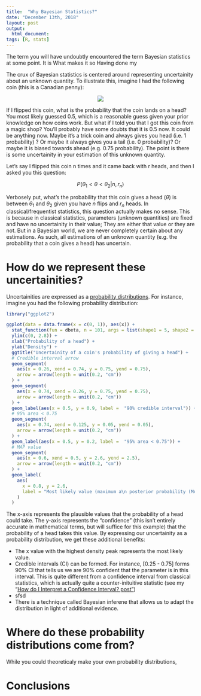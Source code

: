 ```yaml
---
title:  "Why Bayesian Statistics?"
date: "December 13th, 2018"
layout: post
output:
  html_document:
tags: [R, stats]
---
```


The term you will have undoubtly encountered the term Bayesian statistics at some point. It is What makes it so 
Having done my 

The crux of Bayesian statistics is centered around representing uncertainity about an unknown quantity. To illustrate this, imagine I had the following coin (this is a Canadian penny):

<div style="text-align:center">
  <img src="https://upload.wikimedia.org/wikipedia/en/f/f8/Canadian_Penny_-_Obverse.png"/>
</div>

If I flipped this coin, what is the probability that the coin lands on a head? You most likely guessed 0.5, which is a reasonable guess given your prior knowledge on how coins work. But what if I told you that I got this coin from a magic shop? You'll probably have some doubts that it is 0.5 now. It could be anything now. Maybe it's a trick coin and always gives you head (i.e. 1 probability) ? Or maybe it always gives you a tail (i.e. 0 probability)? Or maybe it is biased towards ahead (e.g. 0.75 probability). The point is there is some uncertainity in your estimation of this unknown quantity. 

Let's say I flipped this coin n times and it came back with r heads, and then I asked you this question:

<div>
$$P(\theta_{1} < \theta < \theta_{2} | n, r_{n})$$
</div>

Verbosely put, what's the probability that this coin gives a head (<span class="inlinecode">$\theta$</span>) is between <span class="inlinecode">$\theta_{1}$</span> and <span class="inlinecode">$\theta_{2}$</span> given you have <span class="inlinecode">$n$</span> flips and <span class="inlinecode">$r_{n}$</span> heads. In classical/frequentist statistics, this question actually makes no sense. This is because in classical statistics, parameters (unknown quantities) are fixed and have no uncertainity in their value; They are either that value or they are not. But in a Bayesian world, we are never completely certain about any estimations. As such, all estimations of an unknown quantity (e.g. the probability that a coin gives a head) has uncertain.

# How do we represent these uncertainities?

Uncertainities are expressed as a [probability distributions]({% post_url 2016-03-17-prob-distr %}). For instance, imagine you had the following probability distribution:

```r
library("ggplot2")

ggplot(data = data.frame(x = c(0, 1)), aes(x)) +
  stat_function(fun = dbeta, n = 101, args = list(shape1 = 5, shape2 = 5)) +
  ylim(c(0, 2.8)) +
  xlab("Probability of a head") +
  ylab("Density") +
  ggtitle("Uncertainity of a coin's probability of giving a head") +
  # Credible interval arrow
  geom_segment(
    aes(x = 0.26, xend = 0.74, y = 0.75, yend = 0.75),
    arrow = arrow(length = unit(0.2, "cm"))
  ) +
  geom_segment(
    aes(x = 0.74, xend = 0.26, y = 0.75, yend = 0.75),
    arrow = arrow(length = unit(0.2, "cm"))
  ) +
  geom_label(aes(x = 0.5, y = 0.9, label =  "90% credible interval")) +
  # 95% area < 0.75
  geom_segment(
    aes(x = 0.74, xend = 0.125, y = 0.05, yend = 0.05),
    arrow = arrow(length = unit(0.2, "cm"))
  ) +
  geom_label(aes(x = 0.5, y = 0.2, label =  "95% area < 0.75")) +
  # MAP value
  geom_segment(
    aes(x = 0.6, xend = 0.5, y = 2.6, yend = 2.5),
    arrow = arrow(length = unit(0.2, "cm"))
  ) +
  geom_label(
    aes(
      x = 0.8, y = 2.6,
      label = "Most likely value (maximum a\n posterior probability (MAP)\n estimate)"
    )
  )
```

The x-axis represents the plausible values that the probability of a head could take. The y-axis represents the "confidence" (this isn't entirely accurate in mathematical terms, but will suffice for this example) that the probability of a head takes this value. By expressing our uncertainity as a probability distribution, we get these additional benefits:

* The x value with the highest density peak represents the most likely value. 
* Credible intervals (CI) can be formed. For instance, [0.25 - 0.75] forms 90% CI that tells us we are 90% confident that the parameter is in this interval. This is quite different from a confidence interval from classical statistics, which is actually quite a counter-inituitive statistic (see my "[How do I Interpret a Confidence Interval? post"]({% post_url 2015-08-25-how-to-interpret-a-CI %}))
* sfsd
* There is a technique called Bayesian inferene that allows us to adapt the distribution in light of additional evidence.

# Where do these probability distributions come from?

While you could theoreticaly make your own probability distributions, 

# Conclusions

